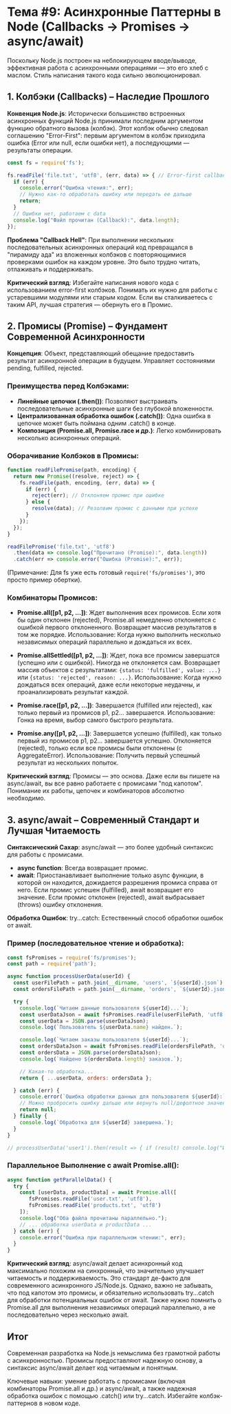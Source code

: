 # Тема #9: Асинхронные Паттерны в Node (Callbacks -> Promises -> async/await)

Поскольку Node.js построен на неблокирующем вводе/выводе, эффективная работа с асинхронными операциями — это его хлеб с маслом. Стиль написания такого кода сильно эволюционировал.

## 1. Колбэки (Callbacks) – Наследие Прошлого

**Конвенция Node.js**: Исторически большинство встроенных асинхронных функций Node.js принимали последним аргументом функцию обратного вызова (колбэк). Этот колбэк обычно следовал соглашению "Error-First": первым аргументом в колбэк приходила ошибка (Error или null, если ошибки нет), а последующими — результаты операции.

```javascript
const fs = require('fs');

fs.readFile('file.txt', 'utf8', (err, data) => { // Error-first callback
  if (err) {
    console.error("Ошибка чтения:", err);
    // Нужно как-то обработать ошибку или передать ее дальше
    return;
  }
  // Ошибки нет, работаем с data
  console.log("Файл прочитан (Callback):", data.length);
});
```

**Проблема "Callback Hell"**: При выполнении нескольких последовательных асинхронных операций код превращался в "пирамиду ада" из вложенных колбэков с повторяющимися проверками ошибок на каждом уровне. Это было трудно читать, отлаживать и поддерживать.

**Критический взгляд**: Избегайте написания нового кода с использованием error-first колбэков. Понимать их нужно для работы с устаревшими модулями или старым кодом. Если вы сталкиваетесь с таким API, лучшая стратегия — обернуть его в Промис.

## 2. Промисы (Promise) – Фундамент Современной Асинхронности

**Концепция**: Объект, представляющий обещание предоставить результат асинхронной операции в будущем. Управляет состояниями pending, fulfilled, rejected.

### Преимущества перед Колбэками:
- **Линейные цепочки (.then())**: Позволяют выстраивать последовательные асинхронные шаги без глубокой вложенности.
- **Централизованная обработка ошибок (.catch())**: Одна ошибка в цепочке может быть поймана одним .catch() в конце.
- **Композиция (Promise.all, Promise.race и др.)**: Легко комбинировать несколько асинхронных операций.

### Оборачивание Колбэков в Промисы:

```javascript
function readFilePromise(path, encoding) {
  return new Promise((resolve, reject) => {
    fs.readFile(path, encoding, (err, data) => {
      if (err) {
        reject(err); // Отклоняем промис при ошибке
      } else {
        resolve(data); // Резолвим промис с данными при успехе
      }
    });
  });
}

readFilePromise('file.txt', 'utf8')
  .then(data => console.log("Прочитано (Promise):", data.length))
  .catch(err => console.error("Ошибка (Promise):", err));
```

(Примечание: Для fs уже есть готовый `require('fs/promises')`, это просто пример обертки).

### Комбинаторы Промисов:

- **Promise.all([p1, p2, ...])**: Ждет выполнения всех промисов. Если хотя бы один отклонен (rejected), Promise.all немедленно отклоняется с ошибкой первого отклоненного. Возвращает массив результатов в том же порядке. Использование: Когда нужно выполнить несколько независимых операций параллельно и дождаться их всех.

- **Promise.allSettled([p1, p2, ...])**: Ждет, пока все промисы завершатся (успешно или с ошибкой). Никогда не отклоняется сам. Возвращает массив объектов с результатами: `{status: 'fulfilled', value: ...}` или `{status: 'rejected', reason: ...}`. Использование: Когда нужно дождаться всех операций, даже если некоторые неудачны, и проанализировать результат каждой.

- **Promise.race([p1, p2, ...])**: Завершается (fulfilled или rejected), как только первый из промисов p1, p2... завершается. Использование: Гонка на время, выбор самого быстрого результата.

- **Promise.any([p1, p2, ...])**: Завершается успешно (fulfilled), как только первый из промисов p1, p2... завершается успешно. Отклоняется (rejected), только если все промисы были отклонены (с AggregateError). Использование: Получить первый успешный результат из нескольких попыток.

**Критический взгляд**: Промисы — это основа. Даже если вы пишете на async/await, вы все равно работаете с промисами "под капотом". Понимание их работы, цепочек и комбинаторов абсолютно необходимо.

## 3. async/await – Современный Стандарт и Лучшая Читаемость

**Синтаксический Сахар**: async/await — это более удобный синтаксис для работы с промисами.
- **async function**: Всегда возвращает промис.
- **await**: Приостанавливает выполнение только async функции, в которой он находится, дожидается разрешения промиса справа от него. Если промис успешен (fulfilled), await возвращает его значение. Если промис отклонен (rejected), await выбрасывает (throws) ошибку отклонения.

**Обработка Ошибок**: try...catch: Естественный способ обработки ошибок от await.

### Пример (последовательное чтение и обработка):

```javascript
const fsPromises = require('fs/promises');
const path = require('path');

async function processUserData(userId) {
  const userFilePath = path.join(__dirname, 'users', `${userId}.json`);
  const ordersFilePath = path.join(__dirname, 'orders', `${userId}.json`);

  try {
    console.log(`Читаем данные пользователя ${userId}...`);
    const userDataJson = await fsPromises.readFile(userFilePath, 'utf8');
    const userData = JSON.parse(userDataJson);
    console.log(`Пользователь ${userData.name} найден.`);

    console.log(`Читаем заказы пользователя ${userId}...`);
    const ordersDataJson = await fsPromises.readFile(ordersFilePath, 'utf8');
    const ordersData = JSON.parse(ordersDataJson);
    console.log(`Найдено ${ordersData.length} заказов.`);

    // Какая-то обработка...
    return { ...userData, orders: ordersData };

  } catch (err) {
    console.error(`Ошибка обработки данных для пользователя ${userId}:`, err.code === 'ENOENT' ? 'Файл не найден' : err.message);
    // Можно пробросить ошибку дальше или вернуть null/дефолтное значение
    return null;
  } finally {
    console.log(`Обработка для ${userId} завершена.`);
  }
}

// processUserData('user1').then(result => { if (result) console.log("Итог:", result.name, result.orders.length); });
```

### Параллельное Выполнение с await Promise.all():

```typescript
async function getParallelData() {
  try {
    const [userData, productData] = await Promise.all([
       fsPromises.readFile('user.txt', 'utf8'),
       fsPromises.readFile('products.txt', 'utf8')
    ]);
    console.log("Оба файла прочитаны параллельно.");
    // ... обработка userData и productData ...
  } catch (err) {
    console.error("Ошибка при параллельном чтении:", err);
  }
}
```

**Критический взгляд**: async/await делает асинхронный код максимально похожим на синхронный, что значительно улучшает читаемость и поддерживаемость. Это стандарт де-факто для современного асинхронного JS/Node.js. Однако, важно не забывать, что под капотом это промисы, и обязательно использовать try...catch для обработки потенциальных ошибок от await. Также нужно помнить о Promise.all для выполнения независимых операций параллельно, а не последовательно через несколько await.

## Итог

Современная разработка на Node.js немыслима без грамотной работы с асинхронностью. Промисы предоставляют надежную основу, а синтаксис async/await делает код читаемым и понятным.

Ключевые навыки: умение работать с промисами (включая комбинаторы Promise.all и др.) и async/await, а также надежная обработка ошибок с помощью .catch() или try...catch. Избегайте колбэк-паттернов в новом коде.
